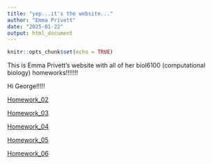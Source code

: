 ```yaml
---
title: "yep...it's the website..."
author: "Emma Privett"
date: "2025-01-22"
output: html_document
---
```


```r
knitr::opts_chunk$set(echo = TRUE)
```
This is Emma Privett's website with all of her biol6100 (computational biology) homeworks!!!!!!!

Hi George!!!!!

[Homework_02](homework_02.html)


[Homework_03](homework_03.html)


[Homework_04](homework_4.html)

[Homework_05](homework_5.html)

[Homework_06](homework_6.html)

